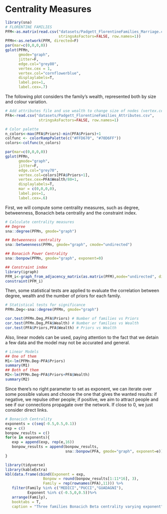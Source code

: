 # Centrality Measures


```r
library(sna)
# FLORENTINE FAMILIES
PFM<-as.matrix(read.csv("datasets/Padgett_FlorentineFamilies_Marriage.csv",
                        stringsAsFactors=FALSE, row.names=1))
PFMn<-as.network(PFM, directed=F)
par(mar=c(0,0,0,0))
gplot(PFMn, 
      gmode="graph",
      jitter=F,
      edge.col="grey80",
      vertex.cex = 1,
      vertex.col="cornflowerblue",
      displaylabels=T,
      label.pos=1,
      label.cex=.7)
```

The following plot considers the family's wealth, represented both by size and colour variation.

```r
# Add attributes file and use wealth to change size of nodes (vertex.cex)
PFA<-read.csv("datasets/Padgett_FlorentineFamilies_Attributes.csv",
               stringsAsFactors=FALSE, row.names=1)

# Color palette
n_colors<-max(PFA$Priors)-min(PFA$Priors)+1
colfunc <- colorRampPalette(c("#FFD670", "#70D6FF"))
colors<-colfunc(n_colors)

par(mar=c(0,0,0,0))
gplot(PFMn, 
      gmode="graph",
      jitter=F,
      edge.col="grey70",
      vertex.col=colors[PFA$Priors+1],
      vertex.cex=PFA$Wealth/80+1,
      displaylabels=T,
      mar = c(0,0,0,0),
      label.pos=1,
      label.cex=.6)
```

First, we will compute some centrality measures, such as degree, betweenness, Bonacich beta centrality and the constraint index. 
```r
# Calculate centrality measures
## Degree
sna::degree(PFMn, gmode="graph")

## Betweenness centrality
sna::betweenness(PFMn, gmode="graph", cmode="undirected")

## Bonacich Power Centrality
sna::bonpow(PFMn, gmode="graph", exponent=0)

## Constraint index
library(igraph)
PFM_i<-graph_from_adjacency_matrix(as.matrix(PFM),mode="undirected", diag=F)
constraint(PFM_i)
```
Then, some statistical tests are applied to evaluate the correlation between degree, wealth and the number of priors for each family. 

```r
# Statistical tests for significance
PFMn.Deg<-sna::degree(PFMn, gmode="graph")

cor.test(PFMn.Deg,PFA$Priors) # Number of families vs Priors
cor.test(PFMn.Deg,PFA$Wealth) # Number or families vs Wealth
cor.test(PFA$Priors,PFA$Wealth) # Priors vs Wealth
```

Also, linear models can be used, paying attention to the fact that we detain a few data and the model may not be accurated and general. 

```r
# Linear Models
## One of them
M1<-lm(PFMn.Deg~PFA$Priors)
summary(M1)
## Both of them
M2<-lm(PFMn.Deg~PFA$Priors+PFA$Wealth)
summary(M2)
```

Since there's no right parameter to set as exponent, we can iterate over some possible values and choose the one that gives the wanted results: if negative, we repulse other people; if positive, we aim to attract people and see if our connections propagate over the network. If close to 0, we just consider direct links. 

```r
# Bonacich Centrality
exponents = c(seq(-0.5,0.5,0.1))
exp = c()
bonpow_results = c()
for(e in exponents){
   exp = append(exp, rep(e,16))
   bonpow_results = append(bonpow_results,
                           sna::bonpow(PFA, gmode="graph", exponent=e))
}
```

```r
library(tidyverse)
library(kableExtra)
kbl(data.frame(cbind(Exponent = exp,
                 Bonpow = round(bonpow_results[1:11*16], 3),
                 Family = rep(rownames(PFA),11))) %>%
   filter(Family %in% c("MEDICI","PUCCI","GUADAGNI"),
          Exponent %in% c(-0.5,0,0.5))%>%
   arrange(Family), 
   booktabs = T, 
   caption = "Three families Bonacich Beta centrality varying exponent")
```

